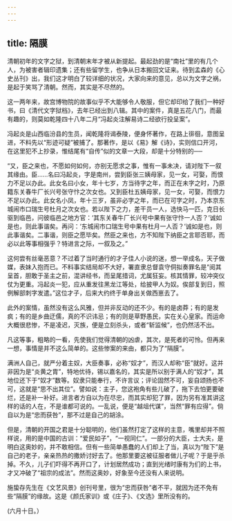 ```yaml
---
---
---
```

title: 隔膜
---



清朝初年的文字之狱，到清朝末年才被从新提起。最起劲的是“南社”里的有几个人，为被害者辑印遗集；还有些留学生，也争从日本搬回文证来。待到孟森的《心史丛刊》出，我们这才明白了较详细的状况，大家向来的意见，总以为文字之祸，是起于笑骂了清朝。然而，其实是不尽然的。

这一两年来，故宫博物院的故事似乎不大能够令人敬服，但它却印给了我们一种好书，曰《清代文字狱档》，去年已经出到八辑。其中的案件，真是五花八门，而最有趣的，则莫如乾隆四十八年二月“冯起炎注解易诗二经欲行投呈案”。

冯起炎是山西临汾县的生员，闻乾隆将谒泰陵，便身怀著作，在路上徘徊，意图呈进，不料先以“形迹可疑”被捕了。那著作，是以《易》解《诗》，实则信口开河，在这里犯不上抄录，惟结尾有“自传”似的文章一大段，却是十分特别的──

“又，臣之来也，不愿如何如何，亦别无愿求之事，惟有一事未决，请对陛下一叙其缘由。臣……名曰冯起炎，字是南州，尝到臣张三姨母家，见一女，可娶，而恨力不足以办此。此女名曰小女，年十七岁，方当待字之年，而正在未字之时，乃原籍东关春牛厂长兴号张守忭之次女也。又到臣杜五姨母家，见一女，可娶，而恨力不足以办此。此女名小凤，年十三岁，虽非必字之年，而已在可字之时，乃本京东城闹市口瑞生号杜月之次女也。若以陛下之力，差干员一人，选快马一匹，克日长驱到临邑，问彼临邑之地方官：‘其东关春牛厂长兴号中果有张守忭一人否？’诚如是也，则此事谐矣。再问：‘东城闹市口瑞生号中果有杜月一人否？’诚如是也，则此事谐矣。二事谐，则臣之愿毕矣。然臣之来也，方不知陛下纳臣之言耶否耶，而必以此等事相强乎？特进言之际，一叙及之。”

这何尝有丝毫恶意？不过着了当时通行的才子佳人小说的迷，想一举成名，天子做媒，表妹入抱而已。不料事实结局却不大好，署直隶总督袁守侗拟奏罪名是“阅其呈首，胆敢于圣主之前，混讲经书，而呈尾措词，尤属狂妄。核其情罪，较冲突仪仗为更重。冯起炎一犯，应从重发往黑龙江等处，给披甲人为奴。俟部复到日，照例解部刺字发遣。”这位才子，后来大约终于单身出关做西崽去了。

此外的案情，虽然没有这么风雅，但并非反动的还不少。有的是卤莽；有的是发疯；有的是乡曲迂儒，真的不识讳忌；有的则是草野愚民，实在关心皇家。而运命大概很悲惨，不是凌迟，灭族，便是立刻杀头，或者“斩监候”，也仍然活不出。

凡这等事，粗略的一看，先使我们觉得清朝的凶虐，其次，是死者的可怜。但再来一想，事情是并不这么简单的。这些惨案的来由，都只为了“隔膜”。

满洲人自己，就严分着主奴，大臣奏事，必称“奴才”，而汉人却称“臣”就好。这并非因为是“炎黄之胄”，特地优待，锡以嘉名的，其实是所以别于满人的“奴才”，其地位还下于“奴才”数等。奴隶只能奉行，不许言议；评论固然不可，妄自颂扬也不可，这就是“思不出其位”。譬如说：主子，您这袍角有些儿破了，拖下去怕更要破烂，还是补一补好。进言者方自以为在尽忠，而其实却犯了罪，因为另有准其讲这样的话的人在，不是谁都可说的。一乱说，便是“越俎代谋”，当然“罪有应得”。倘自以为是“忠而获咎”，那不过是自己的胡涂。

但是，清朝的开国之君是十分聪明的，他们虽然打定了这样的主意，嘴里却并不照样说，用的是中国的古训：“爱民如子”，“一视同仁”。一部分的大臣，士大夫，是明白这奥妙的，并不敢相信。但有一些简单愚蠢的人们却上了当，真以为“陛下”是自己的老子，亲亲热热的撒娇讨好去了。他那里要这被征服者做儿子呢？于是乎杀掉。不久，儿子们吓得不再开口了，计划居然成功；直到光绪时康有为们的上书，才又冲破了“祖宗的成法”。然而这奥妙，好象至今还没有人来说明。

施蛰存先生在《文艺风景》创刊号里，很为“忠而获咎”者不平，就因为还不免有些“隔膜”的缘故。这是《颜氏家训》或《庄子》、《文选》里所没有的。

(六月十日。）